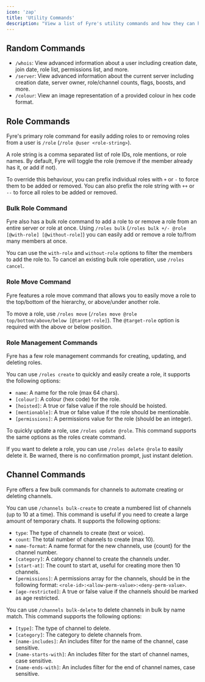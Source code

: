```yaml
---
icon: 'zap'
title: 'Utility Commands'
description: "View a list of Fyre's utility commands and how they can help you elevate your server."
---
```


## Random Commands
- `/whois`: View advanced information about a user including creation date, join date, role list, permissions list, and more.
- `/server`: View advanced information about the current server including creation date, server owner, role/channel counts, flags, boosts, and more.
- `/colour`: View an image representation of a provided colour in hex code format.


## Role Commands
Fyre's primary role command for easily adding roles to or removing roles from a user is `/role` (`/role @user <role-string>`).

A role string is a comma separated list of role IDs, role mentions, or role names.
By default, Fyre will toggle the role (remove if the member already has it, or add if not).

To override this behaviour, you can prefix individual roles with `+` or `-` to force them to be added or removed.
You can also prefix the role string with `++` or `--` to force all roles to be added or removed.


### Bulk Role Command
Fyre also has a bulk role command to add a role to or remove a role from an entire server or role at once.
Using `/roles bulk` (`/roles bulk +/- @role [@with-role] [@without-role]`)
you can easily add or remove a role to/from many members at once.

You can use the `with-role` and `without-role` options to filter the members to add the role to.
To cancel an existing bulk role operation, use `/roles cancel`.


### Role Move Command
Fyre features a role move command that allows you to easily move a role to the top/bottom of the hierarchy,
or above/under another role. 

To move a role, use `/roles move` (`/roles move @role top/bottom/above/below [@target-role]`).
The `@target-role` option is required with the above or below position.


### Role Management Commands
Fyre has a few role management commands for creating, updating, and deleting roles.

You can use `/roles create` to quickly and easily create a role, it supports the following options:
- `name`: A name for the role (max 64 chars).
- `[colour]`: A colour (hex code) for the role.
- `[hoisted]`: A true or false value if the role should be hoisted.
- `[mentionable]`: A true or false value if the role should be mentionable.
- `[permissions]`: A permissions value for the role (should be an integer).

To quickly update a role, use `/roles update @role`. This command supports the same options as the roles create command.

If you want to delete a role, you can use `/roles delete @role` to easily delete it.
Be warned, there is no confirmation prompt, just instant deletion.


## Channel Commands
Fyre offers a few bulk commands for channels to automate creating or deleting channels.

You can use `/channels bulk-create` to create a numbered list of channels (up to 10 at a time).
This command is useful if you need to create a large amount of temporary chats. It supports the following options:

- `type`: The type of channels to create (text or voice).
- `count`: The total number of channels to create (max 10).
- `name-format`: A name format for the new channels, use \{count\} for the channel number.
- `[category]`: A category channel to create the channels under.
- `[start-at]`: The count to start at, useful for creating more then 10 channels.
- `[permissions]`: A permissions array for the channels, should be in the
following format: `<role-id>:<allow-perm-value>:<deny-perm-value>`.
- `[age-restricted]`: A true or false value if the channels should be marked as age restricted.

You can use `/channels bulk-delete` to delete channels in bulk by name match. This command supports the following options:

- `[type]`: The type of channel to delete.
- `[category]`: The category to delete channels from.
- `[name-includes]`: An includes filter for the name of the channel, case sensitive.
- `[name-starts-with]`: An includes filter for the start of channel names, case sensitive.
- `[name-ends-with]`: An includes filter for the end of channel names, case sensitive.
